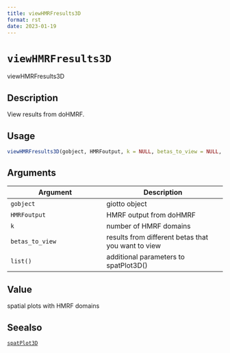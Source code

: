 ```yaml
--- 
title: viewHMRFresults3D 
format: rst 
date: 2023-01-19 
--- 
```

# `viewHMRFresults3D`

viewHMRFresults3D


## Description

View results from doHMRF.


## Usage

```r
viewHMRFresults3D(gobject, HMRFoutput, k = NULL, betas_to_view = NULL, ...)
```


## Arguments

Argument      |Description
------------- |----------------
`gobject`     |     giotto object
`HMRFoutput`     |     HMRF output from doHMRF
`k`     |     number of HMRF domains
`betas_to_view`     |     results from different betas that you want to view
`list()`     |     additional parameters to spatPlot3D()


## Value

spatial plots with HMRF domains


## Seealso

[`spatPlot3D`](#spatplot3d)


